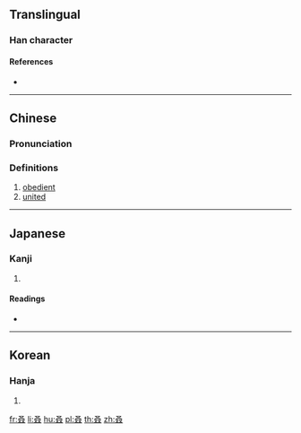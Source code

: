 {{character info/new}}
==Translingual==

===Han character===
{{Han char|rn=29|rad=又|as=04|sn=6|four=|canj=EEE,XEEE|ids=⿱又双}}

====References====
* {{Han ref|kx=0165.290|dkj=03139|dj=0376.110|hdz=10394.080|uh=53D2|ud=21458}}

----

==Chinese==
{{zh-forms}}

===Pronunciation===
{{zh-pron
|m=ruò
|c=joek6
|mc=y
|oc=y
|ma=
|cat=a
}}

===Definitions===
{{zh-hanzi}}

# [[obedient]]
# [[united]]

----

==Japanese==

===Kanji===
{{ja-kanji|grade=|rs=又04}}

# {{defn|lang=ja|sort=又04}}

====Readings====
* {{ja-readings|on=[[じゃく]] (jaku), [[にゃく]] (nyaku)|kun=[[したがう]] (shitagau)}}

----

==Korean==

===Hanja===
{{ko-hanja|hangeul=약|rv=yak|mr=yak}}

# {{defn|lang=ko|sort=又04}}

[[fr:叒]]
[[li:叒]]
[[hu:叒]]
[[pl:叒]]
[[th:叒]]
[[zh:叒]]